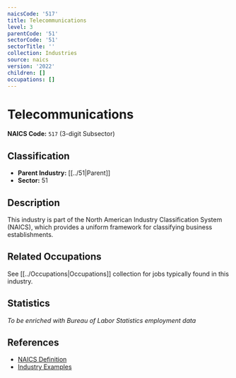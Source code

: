```yaml
---
naicsCode: '517'
title: Telecommunications
level: 3
parentCode: '51'
sectorCode: '51'
sectorTitle: ''
collection: Industries
source: naics
version: '2022'
children: []
occupations: []
---
```

# Telecommunications

**NAICS Code:** `517` (3-digit Subsector)

## Classification

- **Parent Industry:** [[../51|Parent]]
- **Sector:** 51

## Description

This industry is part of the North American Industry Classification System (NAICS), which provides a uniform framework for classifying business establishments.

## Related Occupations

See [[../Occupations|Occupations]] collection for jobs typically found in this industry.

## Statistics

*To be enriched with Bureau of Labor Statistics employment data*

## References

- [NAICS Definition](https://www.census.gov/naics/)
- [Industry Examples](https://www.census.gov/naics/2022NAICS/)

